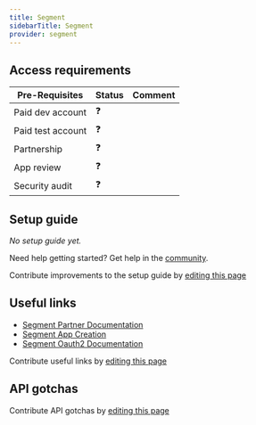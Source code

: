 ```yaml
---
title: Segment
sidebarTitle: Segment
provider: segment
---
```



<Overview />
<PreBuiltTooling />
<PreBuiltUseCases />

## Access requirements
| Pre-Requisites | Status | Comment|
| - | - | - |
| Paid dev account | ❓ |  |
| Paid test account | ❓ |  |
| Partnership | ❓ | |
| App review | ❓ |  |
| Security audit | ❓ | |


## Setup guide

_No setup guide yet._

<Tip>Need help getting started? Get help in the [community](https://nango.dev/slack).</Tip>

<Note>Contribute improvements to the setup guide by [editing this page](https://github.com/nangohq/nango/tree/master/docs-v2/integrations/all/segment.mdx)</Note>


## Useful links

-   [Segment Partner Documentation](https://segment.com/docs/partners/)
-   [Segment App Creation](https://segment.com/docs/partners/enable-with-segment/#set-up-guide)
-   [Segment Oauth2 Documentation](https://segment.com/docs/partners/enable-with-segment/#oauth-implementation)

<Note>Contribute useful links by [editing this page](https://github.com/nangohq/nango/tree/master/docs-v2/integrations/all/segment.mdx)</Note>

## API gotchas

<Note>Contribute API gotchas by [editing this page](https://github.com/nangohq/nango/tree/master/docs-v2/integrations/all/segment.mdx)</Note>
